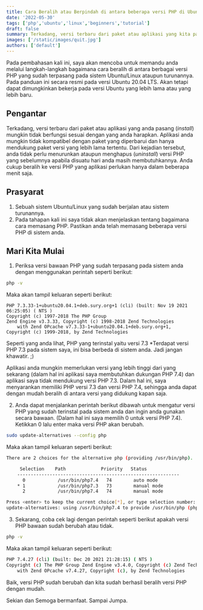 ```yaml
---
title: Cara Beralih atau Berpindah di antara beberapa versi PHP di Ubuntu/Linux
date: '2022-05-30'
tags: ['php','ubuntu','linux','beginners','tutorial']
draft: false
summary: Terkadang, versi terbaru dari paket atau aplikasi yang kita pasang (install) mungkin tidak berfungsi sesuai dengan yang diharapkan. Aplikasi kita mungkin tidak kompatibel dengan paket yang diperbarui dan hanya mendukung paket versi yang lebih lama tertentu.
images: ['/static/images/quit.jpg']
authors: ['default']
---
```



Pada pembahasan kali ini, saya akan mencoba untuk memandu anda melalui langkah-langkah bagaimana cara beralih di antara berbagai versi PHP yang sudah terpasang pada sistem Ubuntu/Linux ataupun turunannya.
Pada panduan ini secara resmi pada versi Ubuntu 20.04 LTS. Akan tetapi dapat dimungkinkan bekerja pada versi Ubuntu yang lebih lama atau yang lebih baru.

## Pengantar
Terkadang, versi terbaru dari paket atau aplikasi yang anda pasang (_install_) mungkin tidak berfungsi sesuai dengan yang anda harapkan. Aplikasi anda mungkin tidak kompatibel dengan paket yang diperbarui dan hanya mendukung paket versi yang lebih lama tertentu. 
Dari kejadian tersebut, anda tidak perlu menurunkan ataupun menghapus (_uninstall_) versi PHP yang sebelumnya apabila disuatu hari anda masih membutuhkannya. Anda cukup beralih ke versi PHP yang aplikasi perlukan hanya dalam beberapa menit saja.

## Prasyarat
1. Sebuah sistem Ubuntu/Linux yang sudah berjalan atau sistem turunannya.
2. Pada tahapan kali ini saya tidak akan menjelaskan tentang bagaimana cara memasang PHP. Pastikan anda telah memasang beberapa versi PHP di sistem anda.

## Mari Kita Mulai
1. Periksa versi bawaan PHP yang sudah terpasang pada sistem anda dengan menggunakan perintah seperti berikut:
```bash
php -v
```

Maka akan tampil keluaran seperti berikut:

```
PHP 7.3.33-1+ubuntu20.04.1+deb.sury.org+1 (cli) (built: Nov 19 2021 06:25:05) ( NTS )
Copyright (c) 1997-2018 The PHP Group
Zend Engine v3.3.33, Copyright (c) 1998-2018 Zend Technologies
	with Zend OPcache v7.3.33-1+ubuntu20.04.1+deb.sury.org+1, Copyright (c) 1999-2018, by Zend Technologies
```

Seperti yang anda lihat, PHP yang terinstal yaitu versi 7.3
*Terdapat versi PHP 7.3 pada sistem saya, ini bisa berbeda di sistem anda. Jadi jangan khawatir. ;)
	
Aplikasi anda mungkin memerlukan versi yang lebih tinggi dari yang sekarang (dalam hal ini aplikasi saya membutuhkan dukungan PHP 7.4) dan aplikasi saya tidak mendukung versi PHP 7.3. Dalam hal ini, saya menyarankan memiliki PHP versi 7.3 dan versi PHP 7.4, sehingga anda dapat dengan mudah beralih di antara versi yang didukung kapan saja.

2. Anda dapat menjalankan perintah berikut dibawah untuk mengatur versi PHP yang sudah terinstal pada sistem anda dan ingin anda gunakan secara bawaan. (Dalam hal ini saya memilih 0 untuk versi PHP 7.4). Ketikkan 0 lalu enter maka versi PHP akan berubah.
```bash
sudo update-alternatives --config php
```

Maka akan tampil keluaran seperti berikut:

```bash
There are 2 choices for the alternative php (providing /usr/bin/php).

	 Selection    Path             Priority   Status
	------------------------------------------------------------
	  0            /usr/bin/php7.4   74        auto mode
	* 1            /usr/bin/php7.3   73        manual mode
	  2            /usr/bin/php7.4   74        manual mode

Press <enter> to keep the current choice[*], or type selection number: 0
update-alternatives: using /usr/bin/php7.4 to provide /usr/bin/php (php) in auto mode
```

3. Sekarang, coba cek lagi dengan perintah seperti berikut apakah versi PHP bawaan sudah berubah atau tidak.
```bash
php -v
```

Maka akan tampil keluaran seperti berikut:

```bash
PHP 7.4.27 (cli) (built: Dec 20 2021 21:28:15) ( NTS )
Copyright (c) The PHP Group Zend Engine v3.4.0, Copyright (c) Zend Technologies
	with Zend OPcache v7.4.27, Copyright (c), by Zend Technologies
```

Baik, versi PHP sudah berubah dan kita sudah berhasil beralih versi PHP dengan mudah.

Sekian dan Semoga bermanfaat. Sampai Jumpa.